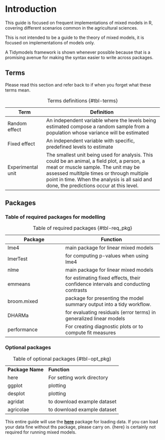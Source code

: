 # Introduction

This guide is focused on frequent implementations of mixed models in R, covering different scenarios common in the agricultural sciences.

This is not intended to be a guide to the theory of mixed models, it is focused on implementations of models only.

A Tidymodels framework is shown whenever possible because that is a promising avenue for making the syntax easier to write across packages.

## Terms

Please read this section and refer back to if when you forget what these terms mean.

| Term              | Definition                                                                                                                                                                                                                                                       |
|------------------|------------------------------------------------------|
| Random effect     | An independent variable where the levels being estimated compose a random sample from a population whose variance will be estimated                                                                                                                                           |
| Fixed effect      | An independent variable with specific, predefined levels to estimate                                                                                                                                                                                                          |
| Experimental unit | The smallest unit being used for analysis. This could be an animal, a field plot, a person, a meat or muscle sample. The unit may be assessed multitple times or through multiple point in time. When the analysis is all said and done, the predictions occur at this level. |

: Terms definitions {#tbl-terms}

## Packages

### Table of required packages for modelling

| Package     | Function                                                                          |
|---------------------------|---------------------------------------------|
| lme4        | main package for linear mixed models                                              |
| lmerTest    | for computing p-values when using lme4                                            |
| nlme        | main package for linear mixed models                                              |
| emmeans     | for estimating fixed effects, their confidence intervals and conducting contrasts |
| broom.mixed | package for presenting the model summary output into a tidy workflow.             |
| DHARMa      | for evaluating residuals (error terms) in generalized linear models               |
| performance | For creating diagnostic plots or to compute fit measures                          |

: Table of required packages {#tbl-req_pkg}

### Optional packages

|                  |                             |
|------------------|-----------------------------|
| **Package Name** | **Function**                |
| here             | For setting work directory  |
| ggplot           | plotting                    |
| desplot          | plotting                    |
| agridat          | to download example dataset |
| agricolae        | to download example dataset |

: Table of optional packages {#tbl-opt_pkg}

This entire guide will use the [**here**](https://here.r-lib.org/) package for loading data. If you can load your data fine without ths package, please carry on. {here} is certainly not required for running mixed models.



